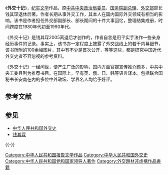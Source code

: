 {{unreferenced|time=2014-04-09T11:44:41+00:00}}

《'''外交十记'''》，[[纪实文学|纪实文学]]作品，原[[中共中央政治局委员|中共中央政治局委员]]、[[国务院副总理|国务院副总理]]、[[外交部|外交部]]部长钱其琛退休后著。作者长期从事外交工作，其本人在国内国际外交领域有相当的影响。该书是作者担任外交部副部长、部长期间的十件大事回忆，整理结集成册，时间跨度在1980年代初至1990年代。

《外交十记》是钱其琛2005离退后才创作的，作者自言是用平实手法作一些亲身经历事件的记录。事实上，该书亦一定程度上披露了外交战线上的若干内幕细节，该书所附的100余幅图片，其中有不少是首次公开，等等这些，都是研究中国近代外交史者不容忽视的参考资料。

《外交十记》一经问世，便产生广泛的影响，国内方面官媒宣传推介颇多，中共中央工委且列为推荐书目。在国际上，早有英、俄、日、韩等语言译本。包括联合国秘书长安南在内的多位中外政坛、学界名人均给予好评。

== 参考文献 ==
{{Reflist}}

== 参见 ==
{{Portal box|中华人民共和国|国际关系|书籍}}
* [[中华人民共和国外交史|中华人民共和国外交史]]
* [[钱其琛|钱其琛]]

{{-}}
{{中华人民共和国外交}}

[[Category:中华人民共和国报告文学作品|Category:中华人民共和国报告文学作品]]
[[Category:中华人民共和国外交史|Category:中华人民共和国外交史]]
[[Category:中华人民共和国党和国家领导人著作|Category:中华人民共和国党和国家领导人著作]]
[[Category:外交題材非虛構作品書籍|Category:外交題材非虛構作品書籍]]